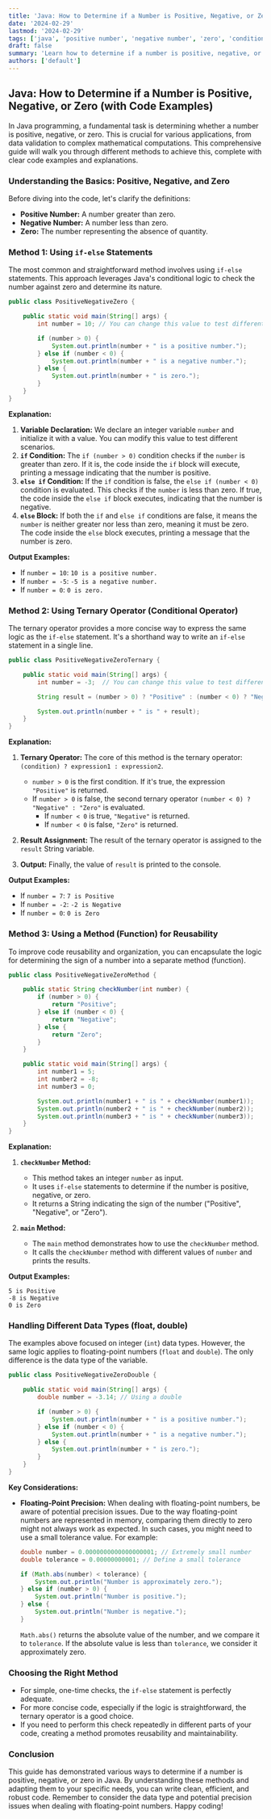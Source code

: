 ```yaml
---
title: 'Java: How to Determine if a Number is Positive, Negative, or Zero (with Code Examples)'
date: '2024-02-29'
lastmod: '2024-02-29'
tags: ['java', 'positive number', 'negative number', 'zero', 'conditional statements', 'java programming', 'programming tutorial', 'java if else', 'java tutorial']
draft: false
summary: 'Learn how to determine if a number is positive, negative, or zero in Java using simple conditional statements. This comprehensive guide includes clear code examples and explanations for beginners and experienced programmers alike.'
authors: ['default']
---
```


## Java: How to Determine if a Number is Positive, Negative, or Zero (with Code Examples)

In Java programming, a fundamental task is determining whether a number is positive, negative, or zero. This is crucial for various applications, from data validation to complex mathematical computations. This comprehensive guide will walk you through different methods to achieve this, complete with clear code examples and explanations.

### Understanding the Basics: Positive, Negative, and Zero

Before diving into the code, let's clarify the definitions:

*   **Positive Number:** A number greater than zero.
*   **Negative Number:** A number less than zero.
*   **Zero:** The number representing the absence of quantity.

### Method 1: Using `if-else` Statements

The most common and straightforward method involves using `if-else` statements. This approach leverages Java's conditional logic to check the number against zero and determine its nature.

```java
public class PositiveNegativeZero {

    public static void main(String[] args) {
        int number = 10; // You can change this value to test different scenarios

        if (number > 0) {
            System.out.println(number + " is a positive number.");
        } else if (number < 0) {
            System.out.println(number + " is a negative number.");
        } else {
            System.out.println(number + " is zero.");
        }
    }
}
```

**Explanation:**

1.  **Variable Declaration:**  We declare an integer variable `number` and initialize it with a value. You can modify this value to test different scenarios.
2.  **`if` Condition:** The `if (number > 0)` condition checks if the `number` is greater than zero. If it is, the code inside the `if` block will execute, printing a message indicating that the number is positive.
3.  **`else if` Condition:** If the `if` condition is false, the `else if (number < 0)` condition is evaluated.  This checks if the `number` is less than zero. If true, the code inside the `else if` block executes, indicating that the number is negative.
4.  **`else` Block:**  If both the `if` and `else if` conditions are false, it means the `number` is neither greater nor less than zero, meaning it must be zero. The code inside the `else` block executes, printing a message that the number is zero.

**Output Examples:**

*   If `number = 10`:  `10 is a positive number.`
*   If `number = -5`:  `-5 is a negative number.`
*   If `number = 0`:  `0 is zero.`

### Method 2: Using Ternary Operator (Conditional Operator)

The ternary operator provides a more concise way to express the same logic as the `if-else` statement.  It's a shorthand way to write an `if-else` statement in a single line.

```java
public class PositiveNegativeZeroTernary {

    public static void main(String[] args) {
        int number = -3;  // You can change this value to test different scenarios

        String result = (number > 0) ? "Positive" : (number < 0) ? "Negative" : "Zero";

        System.out.println(number + " is " + result);
    }
}
```

**Explanation:**

1.  **Ternary Operator:** The core of this method is the ternary operator: `(condition) ? expression1 : expression2`.
    *   `number > 0` is the first condition. If it's true, the expression `"Positive"` is returned.
    *   If `number > 0` is false, the second ternary operator `(number < 0) ? "Negative" : "Zero"` is evaluated.
        *   If `number < 0` is true, `"Negative"` is returned.
        *   If `number < 0` is false, `"Zero"` is returned.

2.  **Result Assignment:** The result of the ternary operator is assigned to the `result` String variable.
3.  **Output:** Finally, the value of `result` is printed to the console.

**Output Examples:**

*   If `number = 7`:  `7 is Positive`
*   If `number = -2`:  `-2 is Negative`
*   If `number = 0`:  `0 is Zero`

### Method 3: Using a Method (Function) for Reusability

To improve code reusability and organization, you can encapsulate the logic for determining the sign of a number into a separate method (function).

```java
public class PositiveNegativeZeroMethod {

    public static String checkNumber(int number) {
        if (number > 0) {
            return "Positive";
        } else if (number < 0) {
            return "Negative";
        } else {
            return "Zero";
        }
    }

    public static void main(String[] args) {
        int number1 = 5;
        int number2 = -8;
        int number3 = 0;

        System.out.println(number1 + " is " + checkNumber(number1));
        System.out.println(number2 + " is " + checkNumber(number2));
        System.out.println(number3 + " is " + checkNumber(number3));
    }
}
```

**Explanation:**

1.  **`checkNumber` Method:**
    *   This method takes an integer `number` as input.
    *   It uses `if-else` statements to determine if the number is positive, negative, or zero.
    *   It returns a String indicating the sign of the number ("Positive", "Negative", or "Zero").

2.  **`main` Method:**
    *   The `main` method demonstrates how to use the `checkNumber` method.
    *   It calls the `checkNumber` method with different values of `number` and prints the results.

**Output Examples:**

```
5 is Positive
-8 is Negative
0 is Zero
```

### Handling Different Data Types (float, double)

The examples above focused on integer (`int`) data types.  However, the same logic applies to floating-point numbers (`float` and `double`). The only difference is the data type of the variable.

```java
public class PositiveNegativeZeroDouble {

    public static void main(String[] args) {
        double number = -3.14; // Using a double

        if (number > 0) {
            System.out.println(number + " is a positive number.");
        } else if (number < 0) {
            System.out.println(number + " is a negative number.");
        } else {
            System.out.println(number + " is zero.");
        }
    }
}
```

**Key Considerations:**

*   **Floating-Point Precision:**  When dealing with floating-point numbers, be aware of potential precision issues. Due to the way floating-point numbers are represented in memory, comparing them directly to zero might not always work as expected.  In such cases, you might need to use a small tolerance value.  For example:

    ```java
    double number = 0.0000000000000000001; // Extremely small number
    double tolerance = 0.00000000001; // Define a small tolerance

    if (Math.abs(number) < tolerance) {
        System.out.println("Number is approximately zero.");
    } else if (number > 0) {
        System.out.println("Number is positive.");
    } else {
        System.out.println("Number is negative.");
    }
    ```

    `Math.abs()` returns the absolute value of the number, and we compare it to `tolerance`. If the absolute value is less than `tolerance`, we consider it approximately zero.

### Choosing the Right Method

*   For simple, one-time checks, the `if-else` statement is perfectly adequate.
*   For more concise code, especially if the logic is straightforward, the ternary operator is a good choice.
*   If you need to perform this check repeatedly in different parts of your code, creating a method promotes reusability and maintainability.

### Conclusion

This guide has demonstrated various ways to determine if a number is positive, negative, or zero in Java.  By understanding these methods and adapting them to your specific needs, you can write clean, efficient, and robust code. Remember to consider the data type and potential precision issues when dealing with floating-point numbers.  Happy coding!